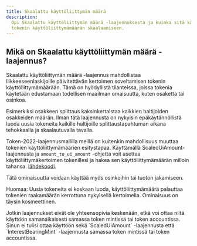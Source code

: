 ```yaml
---
title: Skaalattu käyttöliittymän määrä
description:
  Opi Skaalattu käyttöliittymän määrä -laajennuksesta ja kuinka sitä käytetään
  tokenin käyttöliittymämäärän skaalaamiseen.
---
```


## Mikä on Skaalattu käyttöliittymän määrä -laajennus?

Skaalattu käyttöliittymän määrä -laajennus mahdollistaa liikkeeseenlaskijoille
päivitettävän kertoimen soveltamisen tokenin käyttöliittymämäärään. Tämä on
hyödyllistä tilanteissa, joissa tokenia käytetään edustamaan todellisen maailman
omaisuutta, kuten osaketta tai osinkoa.

Esimerkiksi osakkeen splittaus kaksinkertaistaa kaikkien haltijoiden osakkeiden
määrän. Ilman tätä laajennusta on nykyisin epäkäytännöllistä luoda uusia
tokeneita kaikille haltijoille splittaustapahtuman aikana tehokkaalla ja
skaalautuvalla tavalla.

Token-2022-laajennusmallilla meillä on kuitenkin mahdollisuus muuttaa tokenien
käyttöliittymämäärien esitystapaa. Käyttämällä ScaledUiAmount-laajennusta ja
`amount_to_ui_amount` -ohjetta voit asettaa käyttöliittymäkertoimen tokenillesi
ja hakea sen käyttöliittymämäärän milloin tahansa.
[lähdekoodi](https://github.com/solana-program/token-2022/tree/main/program/src/extension/scaled_ui_amount).

Tätä ominaisuutta voidaan käyttää myös osinkoihin tai tuoton jakamiseen.

Huomaa: Uusia tokeneita ei koskaan luoda, käyttöliittymämäärä palauttaa tokenien
raakamäärän kerrottuna nykyisellä kertoimella. Ominaisuus on täysin
kosmeettinen.

<Callout type="info">
  Jotkin laajennukset eivät ole yhteensopivia keskenään, etkä voi ottaa niitä
  käyttöön samanaikaisesti samassa token mintissä tai token accountissa. Sinun
  ei tulisi ottaa käyttöön sekä `ScaledUiAmount` -laajennusta että
  `InterestBearingMint` -laajennusta samassa token mintissä tai token
  accountissa.
</Callout>
